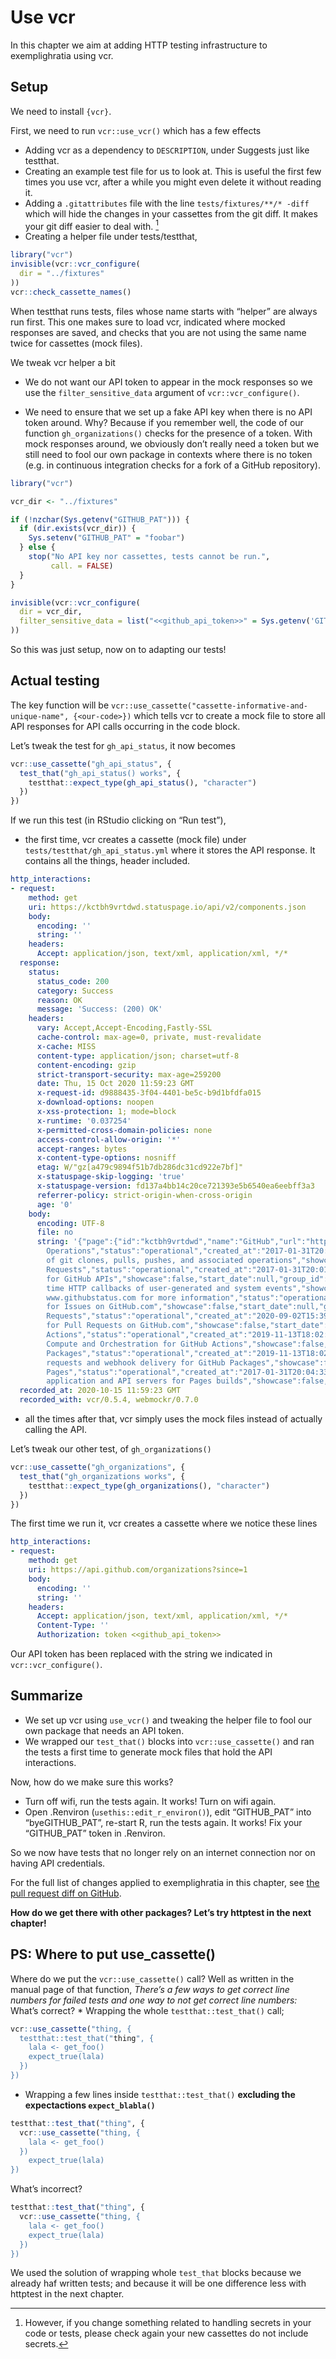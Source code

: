 # Use vcr

In this chapter we aim at adding HTTP testing infrastructure to exemplighratia using vcr.

## Setup

We need to install `{vcr}`.

First, we need to run `vcr::use_vcr()` which has a few effects

* Adding vcr as a dependency to `DESCRIPTION`, under Suggests just like testthat.
* Creating an example test file for us to look at. This is useful the first few times you use vcr, after a while you might even delete it without reading it.
* Adding a `.gitattributes` file with the line `tests/fixtures/**/* -diff` which will hide the changes in your cassettes from the git diff. It makes your git diff easier to deal with. [^secrets]
* Creating a helper file under tests/testthat,

```r
library("vcr")
invisible(vcr::vcr_configure(
  dir = "../fixtures"
))
vcr::check_cassette_names()
```

When testthat runs tests, files whose name starts with "helper" are always run first. This one makes sure to load vcr, indicated where mocked responses are saved, and checks that you are not using the same name twice for cassettes (mock files).

We tweak vcr helper a bit

* We do not want our API token to appear in the mock responses so we use the `filter_sensitive_data` argument of `vcr::vcr_configure()`.

* We need to ensure that we set up a fake API key when there is no API token around.
Why? Because if you remember well, the code of our function `gh_organizations()` checks for the presence of a token.
With mock responses around, we obviously don't really need a token but we still need to fool our own package in contexts where there is no token (e.g. in continuous integration checks for a fork of a GitHub repository).

```r
library("vcr")

vcr_dir <- "../fixtures"

if (!nzchar(Sys.getenv("GITHUB_PAT"))) {
  if (dir.exists(vcr_dir)) {
    Sys.setenv("GITHUB_PAT" = "foobar")
  } else {
    stop("No API key nor cassettes, tests cannot be run.",
         call. = FALSE)
  }
}

invisible(vcr::vcr_configure(
  dir = vcr_dir,
  filter_sensitive_data = list("<<github_api_token>>" = Sys.getenv('GITHUB_PAT'))
))
```

So this was just setup, now on to adapting our tests!

## Actual testing

The key function will be `vcr::use_cassette("cassette-informative-and-unique-name", {<our-code>})` which tells vcr to create a mock file to store all API responses for API calls occurring in the code block.


Let's tweak the test for `gh_api_status`, it now becomes

```r
vcr::use_cassette("gh_api_status", {
  test_that("gh_api_status() works", {
    testthat::expect_type(gh_api_status(), "character")
  })
})
```

If we run this test (in RStudio clicking on "Run test"), 

* the first time, vcr creates a cassette (mock file) under `tests/testthat/gh_api_status.yml` where it stores the API response.
It contains all the things, header included.

```yaml
http_interactions:
- request:
    method: get
    uri: https://kctbh9vrtdwd.statuspage.io/api/v2/components.json
    body:
      encoding: ''
      string: ''
    headers:
      Accept: application/json, text/xml, application/xml, */*
  response:
    status:
      status_code: 200
      category: Success
      reason: OK
      message: 'Success: (200) OK'
    headers:
      vary: Accept,Accept-Encoding,Fastly-SSL
      cache-control: max-age=0, private, must-revalidate
      x-cache: MISS
      content-type: application/json; charset=utf-8
      content-encoding: gzip
      strict-transport-security: max-age=259200
      date: Thu, 15 Oct 2020 11:59:23 GMT
      x-request-id: d9888435-3f04-4401-be5c-b9d1bfdfa015
      x-download-options: noopen
      x-xss-protection: 1; mode=block
      x-runtime: '0.037254'
      x-permitted-cross-domain-policies: none
      access-control-allow-origin: '*'
      accept-ranges: bytes
      x-content-type-options: nosniff
      etag: W/"gz[a479c9894f51b7db286dc31cd922e7bf]"
      x-statuspage-skip-logging: 'true'
      x-statuspage-version: fd137a4bb14c20ce721393e5b6540ea6eebff3a3
      referrer-policy: strict-origin-when-cross-origin
      age: '0'
    body:
      encoding: UTF-8
      file: no
      string: '{"page":{"id":"kctbh9vrtdwd","name":"GitHub","url":"https://www.githubstatus.com","time_zone":"Etc/UTC","updated_at":"2020-10-15T08:57:35.302Z"},"components":[{"id":"8l4ygp009s5s","name":"Git
        Operations","status":"operational","created_at":"2017-01-31T20:05:05.370Z","updated_at":"2020-09-24T02:32:00.916Z","position":1,"description":"Performance
        of git clones, pulls, pushes, and associated operations","showcase":false,"start_date":null,"group_id":null,"page_id":"kctbh9vrtdwd","group":false,"only_show_if_degraded":false},{"id":"brv1bkgrwx7q","name":"API
        Requests","status":"operational","created_at":"2017-01-31T20:01:46.621Z","updated_at":"2020-09-30T19:00:29.476Z","position":2,"description":"Requests
        for GitHub APIs","showcase":false,"start_date":null,"group_id":null,"page_id":"kctbh9vrtdwd","group":false,"only_show_if_degraded":false},{"id":"4230lsnqdsld","name":"Webhooks","status":"operational","created_at":"2019-11-13T18:00:24.256Z","updated_at":"2020-10-13T14:51:17.928Z","position":3,"description":"Real
        time HTTP callbacks of user-generated and system events","showcase":false,"start_date":null,"group_id":null,"page_id":"kctbh9vrtdwd","group":false,"only_show_if_degraded":false},{"id":"0l2p9nhqnxpd","name":"Visit
        www.githubstatus.com for more information","status":"operational","created_at":"2018-12-05T19:39:40.838Z","updated_at":"2020-04-02T21:56:21.954Z","position":4,"description":null,"showcase":false,"start_date":null,"group_id":null,"page_id":"kctbh9vrtdwd","group":false,"only_show_if_degraded":false},{"id":"kr09ddfgbfsf","name":"Issues","status":"operational","created_at":"2017-01-31T20:01:46.638Z","updated_at":"2020-10-10T00:02:16.199Z","position":5,"description":"Requests
        for Issues on GitHub.com","showcase":false,"start_date":null,"group_id":null,"page_id":"kctbh9vrtdwd","group":false,"only_show_if_degraded":false},{"id":"hhtssxt0f5v2","name":"Pull
        Requests","status":"operational","created_at":"2020-09-02T15:39:06.329Z","updated_at":"2020-10-10T00:02:49.033Z","position":6,"description":"Requests
        for Pull Requests on GitHub.com","showcase":false,"start_date":null,"group_id":null,"page_id":"kctbh9vrtdwd","group":false,"only_show_if_degraded":false},{"id":"br0l2tvcx85d","name":"GitHub
        Actions","status":"operational","created_at":"2019-11-13T18:02:19.432Z","updated_at":"2020-10-13T20:23:36.040Z","position":7,"description":"Workflows,
        Compute and Orchestration for GitHub Actions","showcase":false,"start_date":null,"group_id":null,"page_id":"kctbh9vrtdwd","group":false,"only_show_if_degraded":false},{"id":"st3j38cctv9l","name":"GitHub
        Packages","status":"operational","created_at":"2019-11-13T18:02:40.064Z","updated_at":"2020-09-08T15:50:32.845Z","position":8,"description":"API
        requests and webhook delivery for GitHub Packages","showcase":false,"start_date":null,"group_id":null,"page_id":"kctbh9vrtdwd","group":false,"only_show_if_degraded":false},{"id":"vg70hn9s2tyj","name":"GitHub
        Pages","status":"operational","created_at":"2017-01-31T20:04:33.923Z","updated_at":"2020-10-10T00:02:38.220Z","position":9,"description":"Frontend
        application and API servers for Pages builds","showcase":false,"start_date":null,"group_id":null,"page_id":"kctbh9vrtdwd","group":false,"only_show_if_degraded":false}]}'
  recorded_at: 2020-10-15 11:59:23 GMT
  recorded_with: vcr/0.5.4, webmockr/0.7.0
```

* all the times after that, vcr simply uses the mock files instead of actually calling the API.

Let's tweak our other test, of `gh_organizations()`

```r
vcr::use_cassette("gh_organizations", {
  test_that("gh_organizations works", {
    testthat::expect_type(gh_organizations(), "character")
  })
})
```

The first time we run it, vcr creates a cassette where we notice these lines

```yaml
http_interactions:
- request:
    method: get
    uri: https://api.github.com/organizations?since=1
    body:
      encoding: ''
      string: ''
    headers:
      Accept: application/json, text/xml, application/xml, */*
      Content-Type: ''
      Authorization: token <<github_api_token>>
```

Our API token has been replaced with the string we indicated in `vcr::vcr_configure()`.

## Summarize

* We set up vcr using `use_vcr()` and tweaking the helper file to fool our own package that needs an API token.
* We wrapped our `test_that()` blocks into `vcr::use_cassette()` and ran the tests a first time to generate mock files that hold the API interactions.

Now, how do we make sure this works?

* Turn off wifi, run the tests again. It works! Turn on wifi again.
* Open .Renviron (`usethis::edit_r_environ()`), edit "GITHUB_PAT" into "byeGITHUB_PAT", re-start R, run the tests again. It works! Fix your "GITHUB_PAT" token in .Renviron.

So we now have tests that no longer rely on an internet connection nor on having API credentials.

For the full list of changes applied to exemplighratia in this chapter, see [the pull request diff on GitHub](https://github.com/maelle/exemplighratia/pull/2/files).

**How do we get there with other packages? Let's try httptest in the next chapter!**

## PS: Where to put use_cassette()

Where do we put the `vcr::use_cassette()` call?
Well as written in the manual page of that function, _There's a few ways to get correct line numbers for failed tests and one way to not get correct line numbers:_
What's correct?
* Wrapping the whole `testthat::test_that()` call;

```r
vcr::use_cassette("thing, {
  testthat::test_that("thing", {
    lala <- get_foo()
    expect_true(lala)
  })
})
```

* Wrapping a few lines inside `testthat::test_that()` **excluding the expectactions `expect_blabla()`**

````r
testthat::test_that("thing", {
  vcr::use_cassette("thing, {
    lala <- get_foo()
  })
    expect_true(lala)
})
````

What's incorrect?

````r
testthat::test_that("thing", {
  vcr::use_cassette("thing, {
    lala <- get_foo()
    expect_true(lala)
  })
})
````

We used the solution of wrapping whole `test_that` blocks because we already haf written tests; and because it will be one difference less with httptest in the next chapter.


[^secrets]: However, if you change something related to handling secrets in your code or tests, please check again your new cassettes do not include secrets.